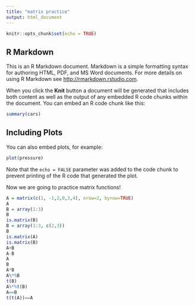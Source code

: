 ```yaml
---
title: "matrix practice"
output: html_document
---
```


```r
knitr::opts_chunk$set(echo = TRUE)
```

## R Markdown

This is an R Markdown document. Markdown is a simple formatting syntax for authoring HTML, PDF, and MS Word documents. For more details on using R Markdown see <http://rmarkdown.rstudio.com>.

When you click the **Knit** button a document will be generated that includes both content as well as the output of any embedded R code chunks within the document. You can embed an R code chunk like this:

```r
summary(cars)
```

## Including Plots

You can also embed plots, for example:

```r
plot(pressure)
```

Note that the `echo = FALSE` parameter was added to the code chunk to prevent printing of the R code that generated the plot.



Now we are going to practice matrix functions!
```r
A = matrix(c(1, -1,2,0,3,4), nrow=2, byrow=TRUE)
A
B = array(1:3)
B
is.matrix(B)
B = array(1:3, c(2,3))
B
is.matrix(A)
is.matrix(B)
A+B
A-B
A
B
A*B
A%*%B
t(B)
A%*%t(B)
A==B
t(t(A))==A
```


